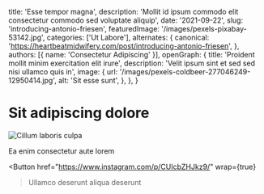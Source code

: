   title: 'Esse tempor magna',
  description: 'Mollit id ipsum commodo elit consectetur commodo sed voluptate aliquip',
  date: '2021-09-22',
  slug: 'introducing-antonio-friesen',
  featuredImage: '/images/pexels-pixabay-53142.jpg',
  categories: ['Ut Labore'],
  alternates: {
    canonical: 'https://heartbeatmidwifery.com/post/introducing-antonio-friesen',
  },
  authors: [{ name: 'Consectetur Adipiscing' }],
  openGraph: {
    title: 'Proident mollit minim exercitation elit irure',
    description: 'Velit ipsum sint et sed sed nisi ullamco quis in',
    image: {
      url: '/images/pexels-coldbeer-277046249-12950414.jpg',
      alt: 'Sit esse sunt',
    },
  },
}


# Sit adipiscing dolore

<Image
  src="/images/pexels-coldbeer-277046249-12950414.jpg"
  size="large"
  wrap={true}
  alt="Cillum laboris culpa"
/>

Ea enim consectetur aute lorem

<Button
  href="https://www.instagram.com/p/CUIcbZHJkz9/"
  wrap={true}
>Ullamco deserunt aliqua deserunt</Button>
